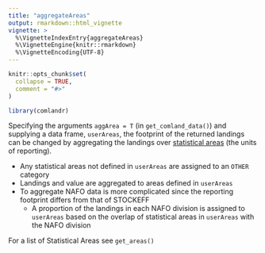 ```yaml
---
title: "aggregateAreas"
output: rmarkdown::html_vignette
vignette: >
  %\VignetteIndexEntry{aggregateAreas}
  %\VignetteEngine{knitr::rmarkdown}
  %\VignetteEncoding{UTF-8}
---
```


```r
knitr::opts_chunk$set(
  collapse = TRUE,
  comment = "#>"
)
```

```r
library(comlandr)
```

Specifying the arguments `aggArea = T` (in `get_comland_data()`) and supplying a data frame, `userAreas`, the footprint of the returned landings can be changed by aggregating the landings over [statistical areas](https://www.fisheries.noaa.gov/resource/map/greater-atlantic-region-statistical-areas) (the units of reporting). 

* Any statistical areas not defined in `userAreas` are assigned to an `OTHER` category
* Landings and value are aggregated to areas defined in `userAreas`
* To aggregate NAFO data is more complicated since the reporting footprint differs from that of STOCKEFF
  * A proportion of the landings in each NAFO division is assigned to `userAreas` based on the overlap of statistical areas in `userAreas` with the NAFO division

For a list of Statistical Areas see `get_areas()`
